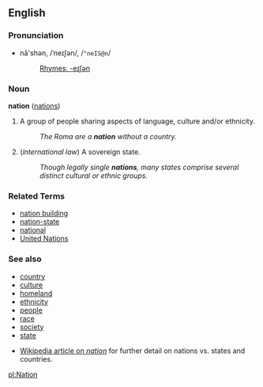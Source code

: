 ==English==

=== Pronunciation ===
*nā'shən, /ˈneɪʃən/, /<tt>"neIS@n</tt>/
*:[[Rhymes:English:-eɪʃən|Rhymes: -eɪʃən]]

===Noun===
'''nation''' ([[nations]])

# A group of people sharing aspects of language, culture and/or ethnicity.
#: ''The Roma are a '''nation''' without a country.''
# (''international law'') A sovereign state.
#: ''Though legally single '''nations''', many states comprise several distinct cultural or ethnic groups.''

===Related Terms===
*[[nation building]]
*[[nation-state]]
*[[national]]
*[[United Nations]]

===See also===
*[[country]]
*[[culture]]
*[[homeland]]
*[[ethnicity]]
*[[people]]
*[[race]]
*[[society]]
*[[state]]

*[[w:nation|Wikipedia article on ''nation'']] for further detail on nations vs. states and countries.

[[pl:Nation]]